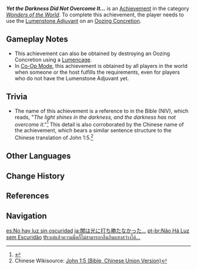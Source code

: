 {{Achievement Infobox
|id           = 81217
|order id     = 1203
|category     = Wonders of the World
|description  = Use the [[Lumenstone Adjuvant|Lumenstone]]'s Blooming Light to clear the crystallized darkness on an [[Oozing Concretion]] for the first time.
|requirements = Use the [[Lumenstone Adjuvant]] on an [[Oozing Concretion]].
|primogems    = 5
|tracking     = 
|hidden       = 1
|topic        = 
|type         = Exploration
}}
'''''Yet the Darkness Did Not Overcome It...''''' is an [[Achievement]] in the category ''[[Wonders of the World]]''. To complete this achievement, the player needs to use the [[Lumenstone Adjuvant]] on an [[Oozing Concretion]].

==Gameplay Notes==
* This achievement can also be obtained by destroying an Oozing Concretion using a [[Lumencage]].
* In [[Co-Op Mode]], this achievement is obtained by all players in the world when someone or the host{{Verify}} fulfills the requirements, even for players who do not have the Lumenstone Adjuvant yet.

==Trivia==
* The name of this achievement is a reference to {{w|John 1:5}} in the Bible (NIV), which reads, "''The light shines in the darkness, and the darkness has not overcome it''."<ref>{{w|John 1:5#Content|John 1:5 (Bible, New International Version)}}</ref> This detail is also corroborated by the Chinese name of the achievement, which bears a similar sentence structure to the Chinese translation of John 1:5.<ref>Chinese Wikisource: [[wikisource:zh:聖經 (和合本)/約翰福音#第一章|John 1:5 (Bible, Chinese Union Version)]]</ref>

==Other Languages==
{{Other Languages
|en      = Yet the Darkness Did Not Overcome It...
|zhs     = 黑暗却无法包容光…
|zhs_rm  = Hēi'àn Què Wúfǎ Bāoróng Guāng...
|zht     = 黑暗卻無法包容光…
|zht_rm  = Hēi'àn Què Wúfǎ Bāoróng Guāng...
|zh_tl   = Yet the Darkness Could Not Tolerate the Light...
|ja      = 闇は光に打ち勝たなかった…
|ja_rm   = Yami wa Hikari ni Uchi-katanakatta...{{Assumed}}
|ja_tl   = 
|ko      = 어둠은 빛을 감쌀 수 없다…
|ko_rm   = Eodum-eun Bicheul Gamssal Su Eopda...
|ko_tl   = The Darkness Cannot Contain the Light...
|es      = No hay luz sin oscuridad
|es_tl   = There is no Light Without Darkness
|fr      = Et dans les ténèbres les délier...
|fr_tl   = And in the Darkness Release Them...
|ru      = И тьме не одолеть свет...
|ru_tl   = And the Shadow Does Not Overpower the Light...
|th      = แต่แล้วความมืดก็ไม่สามารถกลืนกินแสงสว่างได้...
|th_rm   = 
|th_tl   = 
|vi      = Bóng Đen Không Thể Bao Dung Ánh Sáng...
|vi_tl   = The Darkness Cannot Tolerate the Light...
|de      = Doch die Dunkelheit hat das Licht umschlossen&nbsp;...
|de_tl   = Yet the Darkness Did Enclose the Light...
|de_note = Notably the German translation suggests the opposite outcome.
|id      = Kegelapan Takkan Bisa Menutupi Cahaya
|id_tl   = Darkness Will Not Cover the Light
|pt      = Não Há Luz sem Escuridão
|pt_tl   = 
|tr      = Fakat Karanlık Üstün Gelemedi...
|tr_tl   = Yet Darkness Could Not Overcome...
|it      = Non c'è oscurità senza luce...
|it_tl   = 
}}

==Change History==
{{Change History|2.6}}

==References==
{{Reflist}}

==Navigation==
{{Achievement Navbox|Wonders of the World|Exploration}}

[[es:No hay luz sin oscuridad]]
[[ja:闇は光に打ち勝たなかった…]]
[[pt-br:Não Há Luz sem Escuridão]]
[[th:แต่แล้วความมืดก็ไม่สามารถกลืนกินแสงสว่างได้...]]